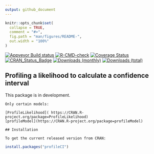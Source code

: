 ```yaml
---
output: github_document
---
```


<!-- README.md is generated from README.Rmd. Please edit that file -->

```r
knitr::opts_chunk$set(
  collapse = TRUE,
  comment = "#>",
  fig.path = "man/figures/README-",
  out.width = "100%"
)
```

[![Appveyor Build status](https://ci.appveyor.com/api/projects/status/99jojhgk9t4agdmv/branch/main?svg=true)](https://ci.appveyor.com/project/paulnorthrop/profileCI/branch/main)
[![R-CMD-check](https://github.com/paulnorthrop/profileCI/actions/workflows/R-CMD-check.yaml/badge.svg)](https://github.com/paulnorthrop/profileCI/actions/workflows/R-CMD-check.yaml)
[![Coverage Status](https://codecov.io/github/paulnorthrop/profileCI/coverage.svg?branch=master)](https://app.codecov.io/github/paulnorthrop/profileCI?branch=master)
[![CRAN_Status_Badge](https://www.r-pkg.org/badges/version/profileCI)](https://cran.r-project.org/package=profileCI)
[![Downloads (monthly)](https://cranlogs.r-pkg.org/badges/profileCI?color=brightgreen)](https://cran.r-project.org/package=profileCI)
[![Downloads (total)](https://cranlogs.r-pkg.org/badges/grand-total/profileCI?color=brightgreen)](https://cran.r-project.org/package=profileCI)

## Profiling a likelihood to calculate a confidence interval

This package is in development.

```asis
Only certain models:

[ProfileLikelihood]( https://CRAN.R-project.org/package=ProfileLikelihood)
[profileModel](https://CRAN.R-project.org/package=profileModel)
```

```asis
## Installation

To get the current released version from CRAN:
```
```r
install.packages("profileCI")
```
